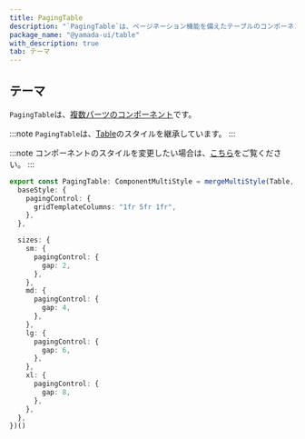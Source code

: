 ```yaml
---
title: PagingTable
description: "`PagingTable`は、ページネーション機能を備えたテーブルのコンポーネントです。"
package_name: "@yamada-ui/table"
with_description: true
tab: テーマ
---
```


## テーマ

`PagingTable`は、[複数パーツのコンポーネント](/styled-system/theming/component-style#複数パーツのコンポーネント)です。

:::note
`PagingTable`は、[Table](/components/data-display/table)のスタイルを継承しています。
:::

:::note
コンポーネントのスタイルを変更したい場合は、[こちら](/styled-system/theming/customize-theme#コンポーネントのスタイルを変更する)をご覧ください。
:::

```ts
export const PagingTable: ComponentMultiStyle = mergeMultiStyle(Table, {
  baseStyle: {
    pagingControl: {
      gridTemplateColumns: "1fr 5fr 1fr",
    },
  },

  sizes: {
    sm: {
      pagingControl: {
        gap: 2,
      },
    },
    md: {
      pagingControl: {
        gap: 4,
      },
    },
    lg: {
      pagingControl: {
        gap: 6,
      },
    },
    xl: {
      pagingControl: {
        gap: 8,
      },
    },
  },
})()
```
